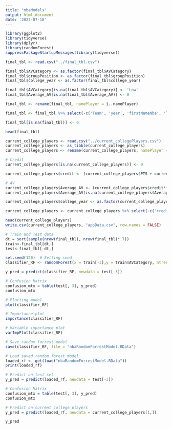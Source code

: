 ```yaml
---
title: "nbaModels"
output: html_document
date: '2022-07-18'
---
```




```r
library(ggplot2)
library(tidyverse)
library(dplyr)
library(randomForest)
suppressPackageStartupMessages(library(tidyverse))
```



```r
final_tbl <- read.csv("../final_tbl.csv")

final_tbl$AVCategory <- as.factor(final_tbl$AVCategory)
final_tbl$groupPosition <- as.factor(final_tbl$groupPosition)
final_tbl$college_year <- as.factor(final_tbl$college_year)

final_tbl$AVCategory[is.na(final_tbl$AVCategory)] <- 'Low'
final_tbl$Average_AV[is.na(final_tbl$Average_AV)] <- 0

final_tbl <- rename(final_tbl, namePlayer = ï..namePlayer)

final_tbl <- final_tbl %>% select(-c('Team', 'year', 'firstNameNba', 'lastNameNba', 'firstNameCol', 'namePlayerCol', 'namePlayerCol_2', 'year_team', 'groupPosition', 'college_year'))

final_tbl[is.na(final_tbl)] <- 0

head(final_tbl)
```



```r
current_college_players <- read.csv("../current_collegePlayers.csv")
current_college_players <- as_tibble(current_college_players)
current_college_players <- rename(current_college_players, namePlayer = ï..namePlayer)

# Credit
current_college_players[is.na(current_college_players)] <- 0

current_college_players$credit <- (current_college_players$PTS + current_college_players$ORB + current_college_players$DRB + current_college_players$AST + current_college_players$STL + current_college_players$BLK) - (current_college_players$FGA - current_college_players$FGM) - (current_college_players$FTA - current_college_players$FTM) - current_college_players$TOV

# AV
current_college_players$Average_AV <- (current_college_players$credit**(0.75))/21
current_college_players$Average_AV[is.na(current_college_players$Average_AV)] <- 0

current_college_players$college_year <- as.factor(current_college_players$college_year)

current_college_players <- current_college_players %>% select(-c('credit', 'college_year'))

head(current_college_players)
write.csv(current_college_players, "appData.csv", row.names = FALSE)
```



```r
# Train and Test data
dt = sort(sample(nrow(final_tbl), nrow(final_tbl)*.7))
train<-final_tbl[dt,]
test<-final_tbl[-dt,]
```



```r
set.seed(120)  # Setting seed
classifier_RF <- randomForest(x = train[-3],y = train$AVCategory, ntree = 500)

y_pred = predict(classifier_RF, newdata = test[-3])

# Confusion Matrix
confusion_mtx = table(test[, 3], y_pred)
confusion_mtx

# Plotting model
plot(classifier_RF)

# Importance plot
importance(classifier_RF)

# Variable importance plot
varImpPlot(classifier_RF)
```



```r
# Save random forrest model
save(classifier_RF, file = "nbaRandomForrestModel.RData")
```



```r
# Load saved random forest model
loaded_rf <- get(load("nbaRandomForrestModel.RData"))
print(loaded_rf)
```



```r
# Predict on test set
y_pred = predict(loaded_rf, newdata = test[-3])

# Confusion Matrix
confusion_mtx = table(test[, 3], y_pred)
confusion_mtx
```



```r
# Predict on current college players
y_pred = predict(loaded_rf, newdata = current_college_players[1,])

y_pred
```